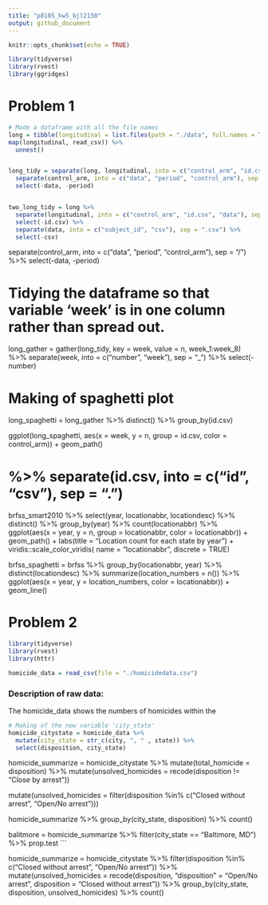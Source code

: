 ```yaml
---
title: "p8105_hw5_bjl2150"
output: github_document
---
```


```r
knitr::opts_chunk$set(echo = TRUE)

library(tidyverse)
library(rvest)
library(ggridges)
```

# Problem 1
```r
# Made a dataframe with all the file names
long = tibble(longitudinal = list.files(path = "./data", full.names = TRUE),
map(longitudinal, read_csv)) %>%
  unnest()


long_tidy = separate(long, longitudinal, into = c("control_arm", "id.csv"), sep = "_") %>%
  separate(control_arm, into = c("data", "period", "control_arm"), sep = "/") %>%
  select(-data, -period)


two_long_tidy = long %>% 
  separate(longitudinal, into = c("control_arm", "id.csv", "data"), sep = "/") %>%
  select(-id.csv) %>%
  separate(data, into = c("subject_id", "csv"), sep = ".csv") %>%
  select(-csv)
```
  separate(control_arm, into = c("data", "period", "control_arm"), sep = "/") %>%
  select(-data, -period)



# Tidying the dataframe so that variable 'week' is in one column rather than spread out.
long_gather = gather(long_tidy, key = week, value = n, week_1:week_8) %>%
  separate(week, into = c("number", "week"), sep = "_") %>%
  select(-number)

# Making of spaghetti plot

long_spaghetti = long_gather %>%
  distinct() %>%
  group_by(id.csv) 
  

ggplot(long_spaghetti, aes(x = week, y = n, group = id.csv, color = control_arm)) + 
  geom_path()



# %>% separate(id.csv, into = c("id", "csv"), sep = ".")

brfss_smart2010 %>% 
  select(year, locationabbr, locationdesc) %>% 
  distinct() %>%
  group_by(year) %>% 
  count(locationabbr) %>% 
  ggplot(aes(x = year, y = n, group = locationabbr, color = locationabbr)) +
  geom_path() + 
  labs(title = "Location count for each state by year") + 
  viridis::scale_color_viridis(
    name = "locationabbr", 
    discrete = TRUE)

brfss_spaghetti = brfss %>%
  group_by(locationabbr, year) %>%
  distinct(locationdesc) %>%
  summarize(location_numbers = n()) %>%
  ggplot(aes(x = year, y = location_numbers, color = locationabbr)) + 
  geom_line() 


# Problem 2

```r
library(tidyverse)
library(rvest)
library(httr)

homicide_data = read_csv(file = "./homicidedata.csv")

```



### Description of raw data:

The homicide_data shows the numbers of homicides within the 

```r
# Making of the new variable 'city_state'
homicide_citystate = homicide_data %>%
  mutate(city_state = str_c(city, ", " , state)) %>%
  select(disposition, city_state)
```

homicide_summarize = homicide_citystate %>% 
mutate(total_homicide = disposition) %>%
mutate(unsolved_homicides = recode(disposition != "Close by arrest"))


mutate(unsolved_homicides = filter(disposition %in% c("Closed without arrest", "Open/No arrest")))
  
  homicide_summarize %>%
  group_by(city_state, disposition) %>%
  count()

balitmore = homicide_summarize %>%
  filter(city_state == "Baltimore, MD") %>%
  prop.test
```


homicide_summarize = homicide_citystate %>% 
  filter(disposition %in% c("Closed without arrest", "Open/No arrest")) %>%
  mutate(unsolved_homicides = recode(disposition, "disposition" = "Open/No arrest", disposition = "Closed without arrest")) %>%
  group_by(city_state, disposition, unsolved_homicides) %>%
  count()
